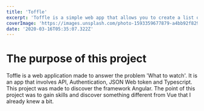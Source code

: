 ```yaml
---
title: 'Toffle'
excerpt: 'Toffle is a simple web app that allows you to create a list of films and TV shows you want to watch.'
coverImage: 'https://images.unsplash.com/photo-1593359677879-a4bb92f829d1?ixlib=rb-1.2.1&ixid=MnwxMjA3fDB8MHxwaG90by1wYWdlfHx8fGVufDB8fHx8&auto=format&fit=crop&w=1470&q=80'
date: '2020-03-16T05:35:07.322Z'
---
```

# The purpose of this project

Toffle is a web application made to answer the problem 'What to watch'.
It is an app that involves API, Authentication, JSON Web token and Typescript.
This project was made to discover the framework Angular.
The point of this project was to gain skills and discover something different from Vue that I already knew a bit.
